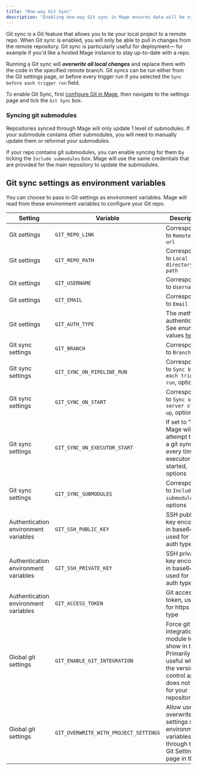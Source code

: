 ```yaml
---
title: "One-way Git Sync"
description: "Enabling one-way Git sync in Mage ensures data will be synced in one direction with a specified git repository."
---
```

Git sync is a Git feature that allows you to tie your local project to a remote repo. When Git sync is enabled, you will only be able to pull in changes from the remote repository. Git sync is particularly useful for deployment— for example if you'd like a hosted Mage instance to stay up-to-date with a repo.

Running a Git sync will **_overwrite all local changes_** and replace them with the code in the specified remote branch. Git syncs can be run either from the Git settings page, or before every trigger run if you selected the `Sync before each trigger run` field.

To enable Git Sync, first [configure Git in Mage](/development/git/configure), then navigate to the settings page and tick the `Git Sync` box.

### Syncing git submodules

Repositories synced through Mage will only update 1 level of submodules. If your submodule contains other submodules, you will need to manually update them or reformat your submodules.

If your repo contains git submodules, you can enable syncing for them by ticking the `Include submodules` box. Mage will
use the same credentials that are provided for the main repository to update the submodules.

## Git sync settings as environment variables

You can choose to pass in Git settings as environment variables. Mage will read from these environment
variables to configure your Git repo.

| Setting                              | Variable                                   | Description                                                                                                                       | Required |
|--------------------------------------|--------------------------------------------|-----------------------------------------------------------------------------------------------------------------------------------|----------|
| Git settings                         | `GIT_REPO_LINK`                            |  Corresponds to `Remote repo url`                                                                                                 | ✅       |
| Git settings                         | `GIT_REPO_PATH`                            |  Corresponds to `Local directory path`                                                                                            | ✅       |
| Git settings                         | `GIT_USERNAME`                             |  Corresponds to `Username`                                                                                                        | ✅       |
| Git settings                         | `GIT_EMAIL`                                |  Corresponds to `Email`                                                                                                           | ✅       |
| Git settings                         | `GIT_AUTH_TYPE`                            |  The method of authentication. See enum values [here](https://github.com/mage-ai/mage-ai/blob/master/mage_ai/data_preparation/sync/__init__.py#L13-L16) | ✅       |
| Git sync settings                    | `GIT_BRANCH`                               |  Corresponds to `Branch name`                                                                                                     | 🚫       |
| Git sync settings                    | `GIT_SYNC_ON_PIPELINE_RUN`                 |  Corresponds to `Sync before each trigger run`, options                                                                           | 🚫       |
| Git sync settings                    | `GIT_SYNC_ON_START`                        |  Corresponds to `Sync on server start up`, options                                                                                | 🚫       |
| Git sync settings                    | `GIT_SYNC_ON_EXECUTOR_START`               |  If set to "1", Mage will attempt to run a git sync every time an executor is started, options                                    | 🚫       |
| Git sync settings                    | `GIT_SYNC_SUBMODULES`                      |  Corresponds to `Include submodules`, options                                                                                     | 🚫       |
| Authentication environment variables | `GIT_SSH_PUBLIC_KEY`                       |  SSH public key encoded in base64, used for ssh auth type                                                                         | 🚫       |
| Authentication environment variables | `GIT_SSH_PRIVATE_KEY`                      |  SSH private key encoded in base64, used for ssh auth type                                                                        | 🚫       |
| Authentication environment variables | `GIT_ACCESS_TOKEN`                         |  Git access token, used for https auth type                                                                                       | 🚫       |
| Global git settings                  | `GIT_ENABLE_GIT_INTEGRATION`               |  Force git integration module to show in the UI. Primarily useful when the version control app does not work for your repository. | 🚫       |
| Global git settings                  | `GIT_OVERWRITE_WITH_PROJECT_SETTINGS`      |  Allow users to overwrite git settings set by environment variables through the Git Settings page in the UI.                      | 🚫       |

